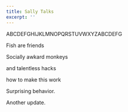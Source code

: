 ```yaml
---
title: Sally Talks
excerpt: ''
---
```


ABCDEFGHIJKLMNOPQRSTUVWXYZABCDEFG

Fish are friends

Socially awkard monkeys

and talentless hacks

how to make this work

Surprising behavior.

Another update.
